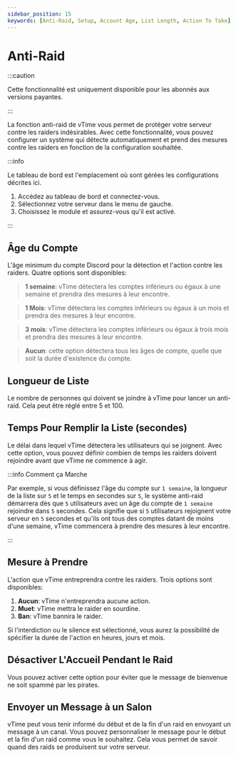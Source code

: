 ```yaml
---
sidebar_position: 15
keywords: [Anti-Raid, Setup, Account Age, List Length, Action To Take]
---
```


# Anti-Raid

:::caution

Cette fonctionnalité est uniquement disponible pour les abonnés aux versions payantes.

:::

La fonction anti-raid de vTime vous permet de protéger votre serveur contre les raiders indésirables. Avec cette fonctionnalité, vous pouvez configurer un système qui détecte automatiquement et prend des mesures contre les raiders en fonction de la configuration souhaitée.

:::info

Le tableau de bord est l'emplacement où sont gérées les configurations décrites ici.

1. Accédez au tableau de bord et connectez-vous.
2. Sélectionnez votre serveur dans le menu de gauche.
3. Choisissez le module et assurez-vous qu'il est activé.

:::

## Âge du Compte

L'âge minimum du compte Discord pour la détection et l'action contre les raiders. Quatre options sont disponibles:

> **1 semaine**: vTime détectera les comptes inférieurs ou égaux à une semaine et prendra des mesures à leur encontre.

> **1 Mois**: vTime détectera les comptes inférieurs ou égaux à un mois et prendra des mesures à leur encontre.

> **3 mois**: vTime détectera les comptes inférieurs ou égaux à trois mois et prendra des mesures à leur encontre.

> **Aucun**: cette option détectera tous les âges de compte, quelle que soit la durée d'existence du compte.

## Longueur de Liste

Le nombre de personnes qui doivent se joindre à vTime pour lancer un anti-raid. Cela peut être réglé entre 5 et 100.

## Temps Pour Remplir la Liste (secondes)

Le délai dans lequel vTime détectera les utilisateurs qui se joignent. Avec cette option, vous pouvez définir combien de temps les raiders doivent rejoindre avant que vTime ne commence à agir.

:::info Comment ça Marche

Par exemple, si vous définissez l'âge du compte sur `1 semaine`, la longueur de la liste sur `5` et le temps en secondes sur `5`, le système anti-raid démarrera dès que `5` utilisateurs avec un âge du compte de `1 semaine` rejoindre dans `5` secondes. Cela signifie que si `5` utilisateurs rejoignent votre serveur en `5` secondes et qu'ils ont tous des comptes datant de moins d'une semaine, vTime commencera à prendre des mesures à leur encontre.

:::

## Mesure à Prendre

L'action que vTime entreprendra contre les raiders. Trois options sont disponibles:

1. **Aucun**: vTime n'entreprendra aucune action.
2. **Muet**: vTime mettra le raider en sourdine.
3. **Ban**: vTime bannira le raider.

Si l'interdiction ou le silence est sélectionné, vous aurez la possibilité de spécifier la durée de l'action en heures, jours et mois.

## Désactiver L'Accueil Pendant le Raid

Vous pouvez activer cette option pour éviter que le message de bienvenue ne soit spammé par les pirates.

## Envoyer un Message à un Salon

vTime peut vous tenir informé du début et de la fin d'un raid en envoyant un message à un canal. Vous pouvez personnaliser le message pour le début et la fin d'un raid comme vous le souhaitez. Cela vous permet de savoir quand des raids se produisent sur votre serveur.
